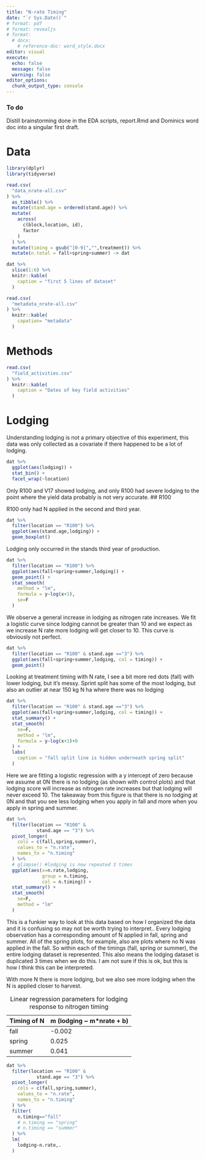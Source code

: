 ```yaml
---
title: "N-rate Timing"
date: "`r Sys.Date()`"
# format: pdf
# format: revealjs
# format:
  # docx:
    # reference-doc: word_style.docx
editor: visual
execute: 
  echo: false
  message: false
  warning: false
editor_options: 
  chunk_output_type: console
---
```


### To do

Distill brainstorming done in the EDA scripts, report.Rmd and Dominics word doc into a singular first draft.

# Data

```r
library(dplyr)
library(tidyverse)

read.csv(
  "data_nrate-all.csv"
) %>% 
  as_tibble() %>% 
  mutate(stand.age = ordered(stand.age)) %>% 
  mutate(
    across(
      c(block,location, id),
      factor
    )
  ) %>% 
  mutate(timing = gsub("[0-9]","",treatment)) %>% 
  mutate(n.total = fall+spring+summer) -> dat

```

```r
dat %>% 
  slice(1:6) %>% 
  knitr::kable(
    caption = "first 5 lines of dataset"
  )

read.csv(
  "metadata_nrate-all.csv"
) %>% 
  knitr::kable(
    capation= "metadata"
  )
```

# Methods

```r
read.csv(
  "field_activities.csv"
) %>% 
  knitr::kable(
    caption = "Dates of key field activities"
  )
```

# Lodging

Understanding lodging is not a primary objective of this experiment, this data was only collected as a covariate if there happened to be a lot of lodging.

```r
dat %>% 
  ggplot(aes(lodging)) +
  stat_bin() + 
  facet_wrap(~location)
```

Only R100 and V17 showed lodging, and only R100 had severe lodging to the point where the yield data probably is not very accurate. \## R100

R100 only had N applied in the second and third year.

```r
dat %>% 
  filter(location == "R100") %>% 
  ggplot(aes(stand.age,lodging)) +
  geom_boxplot()
```

Lodging only occurred in the stands third year of production.

```r
dat %>% 
  filter(location == "R100") %>% 
  ggplot(aes(fall+spring+summer,lodging)) +
  geom_point() +
  stat_smooth(
    method = "lm",
    formula = y~log(x+1),
    se=F
  )
```

We observe a general increase in lodging as nitrogen rate increases. We fit a logistic curve since lodging cannot be greater than 10 and we expect as we increase N rate more lodging will get closer to 10. This curve is obviously not perfect.

```r
dat %>% 
  filter(location == "R100" & stand.age =="3") %>% 
  ggplot(aes(fall+spring+summer,lodging, col = timing)) +
  geom_point()
```

Looking at treatment timing with N rate, I see a bit more red dots (fall) with lower lodging, but it's messy. Sprint split has some of the most lodging, but also an outlier at near 150 kg N ha where there was no lodging

```r
dat %>% 
  filter(location == "R100" & stand.age =="3") %>% 
  ggplot(aes(fall+spring+summer,lodging, col = timing)) +
  stat_summary() +
  stat_smooth(
    se=F,
    method = "lm",
    formula = y~log(x+1)+0
  ) +
  labs(
    caption = "fall split line is hidden underneath spring split"
  )
```

Here we are fitting a logistic regression with a y intercept of zero because we assume at 0N there is no lodging (as shown with control plots) and that lodging score will increase as nitrogen rate increases but that lodging will never exceed 10. The takeaway from this figure is that there is no lodging at 0N and that you see less lodging when you apply in fall and more when you apply in spring and summer.

```r
dat %>% 
  filter(location == "R100" &
           stand.age == "3") %>% 
  pivot_longer(
    cols = c(fall,spring,summer),
    values_to = "n.rate",
    names_to = "n.timing"
  ) %>% 
  # glimpse() #lodging is now repeated 3 times
  ggplot(aes(x=n.rate,lodging,
             group = n.timing,
             col = n.timing)) +
  stat_summary() +
  stat_smooth(
    se=F,
    method = "lm"
  )
```

This is a funkier way to look at this data based on how I organized the data and it is confusing so may not be worth trying to interpret.. Every lodging observation has a corresponding amount of N applied in fall, spring and summer. All of the spring plots, for example, also are plots where no N was applied in the fall. So within each of the timings (fall, spring or summer), the entire lodging dataset is represented. This also means the lodging dataset is duplicated 3 times when we do this. I am not sure if this is ok, but this is how I think this can be interpreted.

With more N there is more lodging, but we also see more lodging when the N is applied closer to harvest.

| Timing of N | m (lodging \~ m\*nrate + b) |
|-------------|-----------------------------|
| fall        | -0.002                      |
| spring      | 0.025                       |
| summer      | 0.041                       |

: Linear regression parameters for lodging response to nitrogen timing

```r
dat %>% 
  filter(location == "R100" &
           stand.age == "3") %>% 
  pivot_longer(
    cols = c(fall,spring,summer),
    values_to = "n.rate",
    names_to = "n.timing"
  ) %>% 
  filter(
    n.timing=="fall"
    # n.timing == "spring"
    # n.timing == "summer"
  ) %>% 
  lm(
    lodging~n.rate,.
  )
```
